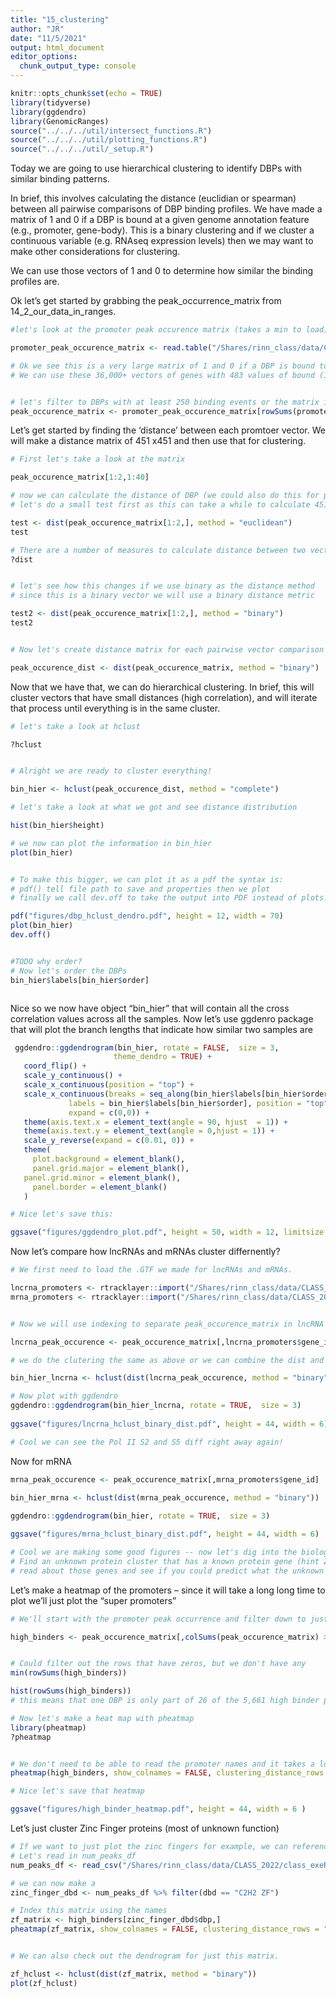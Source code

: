 ```yaml
---
title: "15_clustering"
author: "JR"
date: "11/5/2021"
output: html_document
editor_options: 
  chunk_output_type: console
---
```



```r
knitr::opts_chunk$set(echo = TRUE)
library(tidyverse)
library(ggdendro)
library(GenomicRanges)
source("../../../util/intersect_functions.R")
source("../../../util/plotting_functions.R")
source("../../../util/_setup.R")
```

Today we are going to use hierarchical clustering to identify DBPs with similar binding patterns.

In brief, this involves calculating the distance (euclidian or spearman) between all pairwise 
comparisons of DBP binding profiles. We have made a matrix of 1 and 0 if a DBP is bound at a 
given genome annotation feature (e.g., promoter, gene-body). This is a binary clustering and 
if we cluster a continuous variable (e.g. RNAseq expression levels) then we may want to make 
other considerations for clustering.

We can use those vectors of 1 and 0 to determine how similar the binding profiles are.

Ok let's get started by grabbing the peak_occurrence_matrix from 14_2_our_data_in_ranges.
```r

#let's look at the promoter peak occurence matrix (takes a min to load)

promoter_peak_occurence_matrix <- read.table("/Shares/rinn_class/data/CLASS_2022/class_exeRcises/analysis/13_ChIP_peak_features/lncrna_mrna_promoter_peak_occurence_matrix.tsv")

# Ok we see this is a very large matrix of 1 and 0 if a DBP is bound to a promoter.
# We can use these 36,000+ vectors of genes with 483 values of bound (1) or unbound (0)


# let's filter to DBPs with at least 250 binding events or the matrix is a bit sparse.
peak_occurence_matrix <- promoter_peak_occurence_matrix[rowSums(promoter_peak_occurence_matrix) > 250, ]

```

Let's get started by finding the 'distance' between each promtoer vector.
We will make a distance matrix of 451 x451 and then use that for clustering.
```r

# First let's take a look at the matrix

peak_occurence_matrix[1:2,1:40]

# now we can calculate the distance of DBP (we could also do this for promoters)
# let's do a small test first as this can take a while to calculate 451x451!

test <- dist(peak_occurence_matrix[1:2,], method = "euclidean")
test

# There are a number of measures to calculate distance between two vectors and we can check those out in the documentation.
?dist


# let's see how this changes if we use binary as the distance method
# since this is a binary vector we will use a binary distance metric

test2 <- dist(peak_occurence_matrix[1:2,], method = "binary")
test2


# Now let's create distance matrix for each pairwise vector comparison for the whole matrix now.

peak_occurence_dist <- dist(peak_occurence_matrix, method = "binary")

```

Now that we have that, we can do hierarchical clustering. In brief, this will cluster 
vectors that have small distances (high correlation), and will iterate that process until
everything is in the same cluster.
```R
# let's take a look at hclust

?hclust


# Alright we are ready to cluster everything!

bin_hier <- hclust(peak_occurence_dist, method = "complete")

# let's take a look at what we got and see distance distribution

hist(bin_hier$height)

# we now can plot the information in bin_hier
plot(bin_hier)


# To make this bigger, we can plot it as a pdf the syntax is:
# pdf() tell file path to save and properties then we plot
# finally we call dev.off to take the output into PDF instead of plots.

pdf("figures/dbp_hclust_dendro.pdf", height = 12, width = 70)
plot(bin_hier)
dev.off()


#TODO why order?
# Now let's order the DBPs 
bin_hier$labels[bin_hier$order]



```


Nice so we now have object "bin_hier" that will contain all the cross correlation values across all the samples. 
Now let's use ggdenro package that will plot the branch lengths that indicate how similar two samples are 
```r

 ggdendro::ggdendrogram(bin_hier, rotate = FALSE,  size = 3, 
                       theme_dendro = TRUE) +
   coord_flip() +
   scale_y_continuous() +
   scale_x_continuous(position = "top") +
   scale_x_continuous(breaks = seq_along(bin_hier$labels[bin_hier$order]),
             labels = bin_hier$labels[bin_hier$order], position = "top",
             expand = c(0,0)) +
   theme(axis.text.x = element_text(angle = 90, hjust  = 1)) + 
   theme(axis.text.y = element_text(angle = 0,hjust = 1)) +
   scale_y_reverse(expand = c(0.01, 0)) +
   theme(
     plot.background = element_blank(),
     panel.grid.major = element_blank(),
   panel.grid.minor = element_blank(),
     panel.border = element_blank()
   )

# Nice let's save this:

ggsave("figures/ggdendro_plot.pdf", height = 50, width = 12, limitsize = F)

```

Now let's compare how lncRNAs and mRNAs cluster differnently?
```r

# We first need to load the .GTF we made for lncRNAs and mRNAs.

lncrna_promoters <- rtracklayer::import("/Shares/rinn_class/data/CLASS_2022/data/genome_features/lncrna_promoters.gtf")
mrna_promoters <- rtracklayer::import("/Shares/rinn_class/data/CLASS_2022/data/genome_features/mrna_promoters.gtf")


# Now we will use indexing to separate peak_occurence_matrix in lncRNA and mRNA.

lncrna_peak_occurence <- peak_occurence_matrix[,lncrna_promoters$gene_id]

# we do the clutering the same as above or we can combine the dist and hclust:

bin_hier_lncrna <- hclust(dist(lncrna_peak_occurence, method = "binary"))

# Now plot with ggdendro
ggdendro::ggdendrogram(bin_hier_lncrna, rotate = TRUE,  size = 3)
 
ggsave("figures/lncrna_hclust_binary_dist.pdf", height = 44, width = 6)

# Cool we can see the Pol II S2 and S5 diff right away again!

```

Now for mRNA

```R

mrna_peak_occurence <- peak_occurence_matrix[,mrna_promoters$gene_id]

bin_hier_mrna <- hclust(dist(mrna_peak_occurence, method = "binary"))
 
ggdendro::ggdendrogram(bin_hier, rotate = TRUE,  size = 3)

ggsave("figures/mrna_hclust_binary_dist.pdf", height = 44, width = 6)

# Cool we are making some good figures -- now let's dig into the biology
# Find an unknown protein cluster that has a known protein gene (hint ZNF)
# read about those genes and see if you could predict what the unknown gene is doing.

```


Let's make a heatmap of the promoters -- since it will take a long long time to plot we'll just plot the "super promoters"
```r

# We'll start with the promoter peak occurrence and filter down to just those that have high numbers of dbps

high_binders <- peak_occurence_matrix[,colSums(peak_occurence_matrix) > 300]


# Could filter out the rows that have zeros, but we don't have any
min(rowSums(high_binders))

hist(rowSums(high_binders))
# this means that one DBP is only part of 26 of the 5,661 high binder promoters

# Now let's make a heat map with pheatmap 
library(pheatmap)
?pheatmap


# We don't need to be able to read the promoter names and it takes a long time to plot those.
pheatmap(high_binders, show_colnames = FALSE, clustering_distance_rows = "binary", clustering_distance_cols = "binary")

# Nice let's save that heatmap 

ggsave("figures/high_binder_heatmap.pdf", height = 44, width = 6 )

```


Let's just cluster Zinc Finger proteins (most of unknown function)
```R

# If we want to just plot the zinc fingers for example, we can reference the num_peaks_df 
# Let's read in num_peaks_df
num_peaks_df <- read_csv("/Shares/rinn_class/data/CLASS_2022/class_exeRcises/analysis/13_ChIP_peak_features/num_peaks_df.csv")

# we can now make a 
zinc_finger_dbd <- num_peaks_df %>% filter(dbd == "C2H2 ZF")

# Index this matrix using the names
zf_matrix <- high_binders[zinc_finger_dbd$dbp,] 
pheatmap(zf_matrix, show_colnames = FALSE, clustering_distance_rows = "binary", clustering_distance_cols = "binary")


# We can also check out the dendrogram for just this matrix.

zf_hclust <- hclust(dist(zf_matrix, method = "binary"))
plot(zf_hclust)
```

